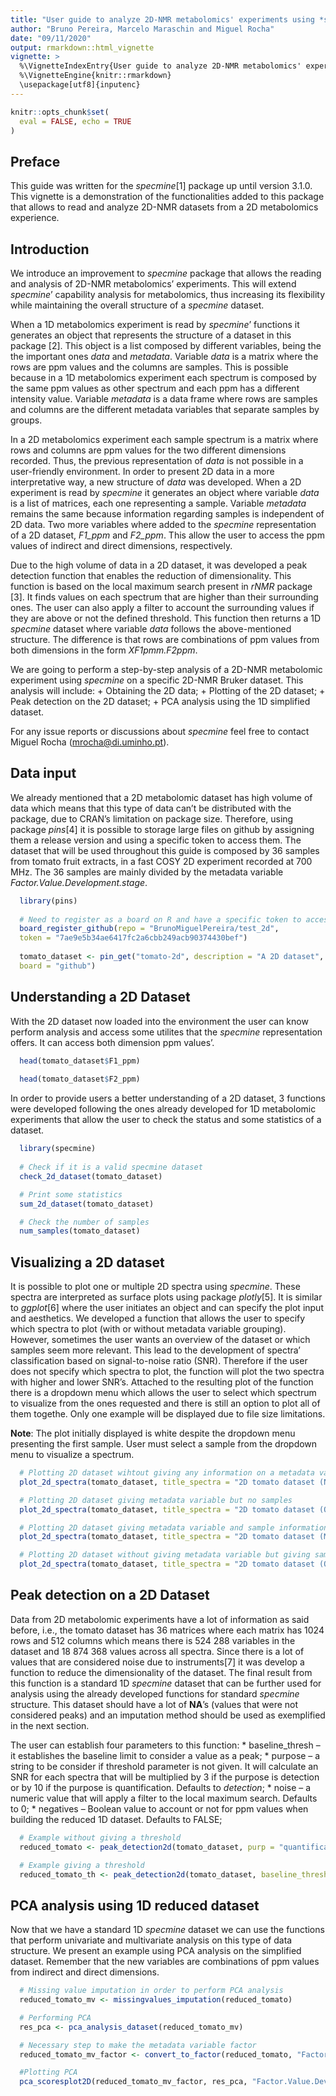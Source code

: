 ---
title: "User guide to analyze 2D-NMR metabolomics' experiments using *specmine* package"
author: "Bruno Pereira, Marcelo Maraschin and Miguel Rocha"
date: "09/11/2020"
output: rmarkdown::html_vignette
vignette: >
  %\VignetteIndexEntry{User guide to analyze 2D-NMR metabolomics' experiments using *specmine* package}
  %\VignetteEngine{knitr::rmarkdown}
  \usepackage[utf8]{inputenc}
---
```{r}
knitr::opts_chunk$set(
  eval = FALSE, echo = TRUE
)

```


## Preface

This guide was written for the *specmine*[1] package up until version 3.1.0. This vignette is a demonstration of the functionalities added to this package that allows to read and analyze 2D-NMR datasets from a 2D metabolomics experience.

## Introduction

We introduce an improvement to *specmine* package that allows the reading and analysis of 2D-NMR metabolomics' experiments. This will extend *specmine*' capability analysis for metabolomics, thus increasing its flexibility while maintaining the overall structure of a *specmine* dataset.

When a 1D metabolomics experiment is read by *specmine*' functions it generates an object that represents the structure of a dataset in this package [2]. This object is a list composed by different variables, being the the important ones *data* and *metadata*. Variable *data* is a matrix where the rows are ppm values and the columns are samples. This is possible because in a 1D metabolomics experiment each spectrum is composed by the same ppm values as other spectrum and each ppm has a different intensity value. Variable *metadata* is a data frame where rows are samples and columns are the different metadata variables that separate samples by groups.

In a 2D metabolomics experiment each sample spectrum is a matrix where rows and columns are ppm values for the two different dimensions recorded. Thus, the previous representation of *data* is not possible in a user-friendly environment. In order to present 2D data in a more interpretative way, a new structure of *data* was developed. When a 2D experiment is read by *specmine* it generates an object where variable *data* is a list of matrices, each one representing a sample. Variable *metadata* remains the same because information regarding samples is independent of 2D data. Two more variables where added to the *specmine* representation of a 2D dataset, *F1_ppm* and *F2_ppm*. This allow the user to access the ppm values of indirect and direct dimensions, respectively.

Due to the high volume of data in a 2D dataset, it was developed a peak detection function that enables the reduction of dimensionality. This function is based on the local maximum search present in *rNMR* package [3]. It finds values on each spectrum that are higher than their surrounding ones. The user can also apply a filter to account the surrounding values if they are above or not the defined threshold. This function then returns a 1D *specmine* dataset where variable *data* follows the above-mentioned structure. The difference is that rows are combinations of ppm values from both dimensions in the form *XF1pmm.F2ppm*.

We are going to perform a step-by-step analysis of a 2D-NMR metabolomic experiment using *specmine* on a specific 2D-NMR Bruker dataset. This analysis will include:
  + Obtaining the 2D data;
  + Plotting of the 2D dataset;
  + Peak detection on the 2D dataset;
  + PCA analysis using the 1D simplified dataset.

For any issue reports or discussions about *specmine* feel free to contact Miguel Rocha (<mrocha@di.uminho.pt>).



## Data input

We already mentioned that a 2D metabolomic dataset has high volume of data which means that this type of data can't be distributed with the package, due to CRAN's limitation on package size. Therefore, using package *pins*[4] it is possible to storage large files on github by assigning them a release version and using a specific token to access them. The dataset that will be used throughout this guide is composed by 36 samples from tomato fruit extracts, in a fast COSY 2D experiment recorded at 700 MHz. The 36 samples are mainly divided by the metadata variable *Factor.Value.Development.stage*.

```{r}
  library(pins)
  
  # Need to register as a board on R and have a specific token to access a public repository
  board_register_github(repo = "BrunoMiguelPereira/test_2d", 
  token = "7ae9e5b34ae6417fc2a6cbb249acb90374430bef")
  
  tomato_dataset <- pin_get("tomato-2d", description = "A 2D dataset", 
  board = "github")

```


## Understanding a 2D Dataset

With the 2D dataset now loaded into the environment the user can know perform analysis and access some utilites that the *specmine* representation offers. It can access both dimension ppm values'.

```{r}
  head(tomato_dataset$F1_ppm)
  
  head(tomato_dataset$F2_ppm)

```

In order to provide users a better understanding of a 2D dataset, 3 functions were developed following the ones already developed for 1D metabolomic experiments that allow the user to check the status and some statistics of a dataset.

```{r}
  library(specmine)
  
  # Check if it is a valid specmine dataset
  check_2d_dataset(tomato_dataset)
```
  
```{r}
  # Print some statistics
  sum_2d_dataset(tomato_dataset)
```

```{r}
  # Check the number of samples
  num_samples(tomato_dataset)
```

## Visualizing a 2D dataset

It is possible to plot one or multiple 2D spectra using *specmine*. These spectra are interpreted as surface plots using package *plotly*[5]. It is similar to *ggplot*[6] where the user initiates an object and can specify the plot input and aesthetics. We developed a function that allows the user to specify which spectra to plot (with or without metadata variable grouping). However, sometimes the user wants an overview of the dataset or which samples seem more relevant. This lead to the development of spectra' classification based on signal-to-noise ratio (SNR). Therefore if the user does not specify which spectra to plot, the function will plot the two spectra with higher and lower SNR's. Attached to the resulting plot of the function there is a dropdown menu which allows the user to select which spectrum to visualize from the ones requested and there is still an option to plot all of them togethe. Only one example will be displayed due to file size limitations. 

**Note**: The plot initially displayed is white despite the dropdown menu presenting the first sample. User must select a sample from the dropdown menu to visualize a spectrum.

```{r, fig.width=8, fig.height=8}
  # Plotting 2D dataset wihtout giving any information on a metadata variable or samples
  plot_2d_spectra(tomato_dataset, title_spectra = "2D tomato dataset (No information)")
```

```{r, fig.width=8, fig.height=8}
  # Plotting 2D dataset giving metadata variable but no samples
  plot_2d_spectra(tomato_dataset, title_spectra = "2D tomato dataset (Only metadata)", meta = "Factor.Value.Development.stage.")
```

```{r, fig.width=8, fig.height=8}
  # Plotting 2D dataset giving metadata variable and sample information
  plot_2d_spectra(tomato_dataset, title_spectra = "2D tomato dataset (Metadata and Samples)", meta = "Factor.Value.Development.stage.", spec_samples = c(1,2,20,21))
```

```{r, fig.width=8, fig.height=8}
  # Plotting 2D dataset without giving metadata variable but giving sample information
  plot_2d_spectra(tomato_dataset, title_spectra = "2D tomato dataset (Only samples)", spec_samples = c(1,2,20,21))
```


## Peak detection on a 2D Dataset

Data from 2D metabolomic experiments have a lot of information as said before, i.e., the tomato dataset has 36 matrices where each matrix has 1024 rows and 512 columns which means there is 524 288 variables in the dataset and 18 874 368 values across all spectra. Since there is a lot of values that are considered noise due to instruments[7] it was develop a function to reduce the dimensionality of the dataset. The final result from this function is a standard 1D *specmine* dataset that can be further used for analysis using the already developed functions for standard *specmine* structure. This dataset should have a lot of **NA**'s (values that were not considered peaks) and an imputation method should be used as exemplified in the next section.

The user can establish four parameters to this function:
* baseline_thresh -- it establishes the baseline limit to consider a value as a peak;
* purpose -- a string to be consider if threshold parameter is not given. It will calculate an SNR for each spectra that will be multiplied by 3 if the purpose is detection or by 10 if the purpose is quantification. Defaults to *detection*;
* noise -- a numeric value that will apply a filter to the local maximum search. Defaults to 0;
* negatives -- Boolean value to account or not for ppm values when building the reduced 1D dataset. Defaults to FALSE;

```{r}
  # Example without giving a threshold
  reduced_tomato <- peak_detection2d(tomato_dataset, purp = "quantification")
```

```{r}
  # Example giving a threshold
  reduced_tomato_th <- peak_detection2d(tomato_dataset, baseline_thresh = 50000)
```

## PCA analysis using 1D reduced dataset

Now that we have a standard 1D *specmine* dataset we can use the functions that perform univariate and multivariate analysis on this type of data structure. We present an example using PCA analysis on the simplified dataset. Remember that the new variables are combinations of ppm values from indirect and direct dimensions.

```{r}
  # Missing value imputation in order to perform PCA analysis
  reduced_tomato_mv <- missingvalues_imputation(reduced_tomato)
```


```{r}
  # Performing PCA
  res_pca <- pca_analysis_dataset(reduced_tomato_mv)
```

```{r}
  # Necessary step to make the metadata variable factor
  reduced_tomato_mv_factor <- convert_to_factor(reduced_tomato, "Factor.Value.Development.stage.")
```


```{r}
  #Plotting PCA
  pca_scoresplot2D(reduced_tomato_mv_factor, res_pca, "Factor.Value.Development.stage.")
```


